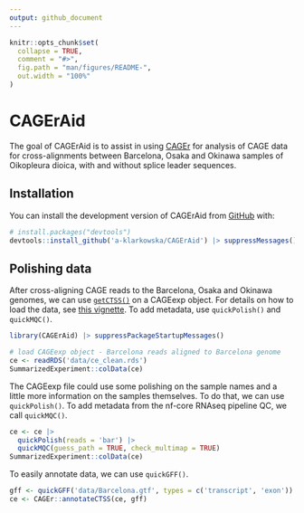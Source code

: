 ```yaml
---
output: github_document
---
```


<!-- README.md is generated from README.Rmd. Please edit that file -->

```r
knitr::opts_chunk$set(
  collapse = TRUE,
  comment = "#>",
  fig.path = "man/figures/README-",
  out.width = "100%"
)
```

# CAGErAid

<!-- badges: start -->
<!-- badges: end -->

The goal of CAGErAid is to assist in using [CAGEr](https://rdrr.io/bioc/CAGEr/) for analysis of CAGE data for cross-alignments between Barcelona, Osaka and Okinawa samples of Oikopleura dioica, with and without splice leader sequences.

## Installation

You can install the development version of CAGErAid from [GitHub](https://github.com/) with:

```r
# install.packages("devtools")
devtools::install_github('a-klarkowska/CAGErAid') |> suppressMessages()
```

## Polishing data

After cross-aligning CAGE reads to the Barcelona, Osaka and Okinawa genomes, we can use [`getCTSS()`](https://rdrr.io/bioc/CAGEr/man/getCTSS.html) on a CAGEexp object. For details on how to load the data, see [this vignette](vignettes/loading.Rmd). To add metadata, use `quickPolish()` and `quickMQC()`.

```r

library(CAGErAid) |> suppressPackageStartupMessages()

# load CAGEexp object - Barcelona reads aligned to Barcelona genome
ce <- readRDS('data/ce_clean.rds')
SummarizedExperiment::colData(ce)

```

The CAGEexp file could use some polishing on the sample names and a little more information on the samples themselves. To do that, we can use `quickPolish()`. To add metadata from the nf-core RNAseq pipeline QC, we call `quickMQC()`.

```r

ce <- ce |> 
  quickPolish(reads = 'bar') |> 
  quickMQC(guess_path = TRUE, check_multimap = TRUE)
SummarizedExperiment::colData(ce)

```

To easily annotate data, we can use `quickGFF()`.

```r

gff <- quickGFF('data/Barcelona.gtf', types = c('transcript', 'exon'))
ce <- CAGEr::annotateCTSS(ce, gff)

```
